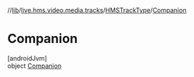 //[lib](/api-reference/android/v2/home/content)/[live.hms.video.media.tracks](../../index)/[HMSTrackType](../index)/[Companion](index)

# Companion

[androidJvm]\
object [Companion](index)

